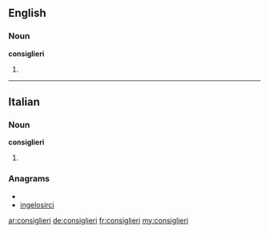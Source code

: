 ==English==

===Noun===
'''consiglieri'''

# {{plural of|[[consigliere]]}}

----

==Italian==

===Noun===
'''consiglieri''' {{m|f}}

# {{plural of|[[consigliere]]|lang=Italian}}

===Anagrams===
* {{alphagram|cegiiilnors}}
* [[ingelosirci#Italian|ingelosirci]]

[[ar:consiglieri]]
[[de:consiglieri]]
[[fr:consiglieri]]
[[my:consiglieri]]